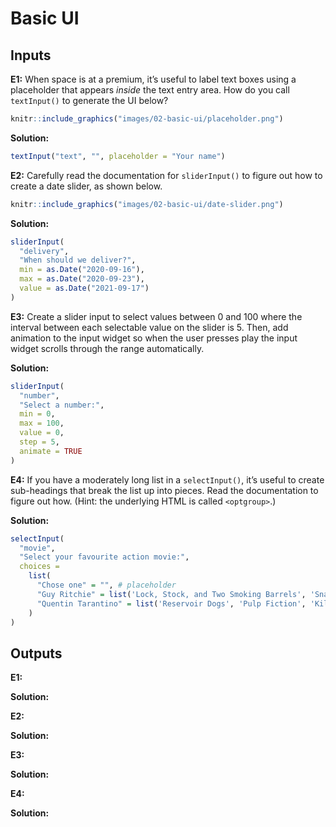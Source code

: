 # Basic UI

## Inputs

**E1:** When space is at a premium, it's useful to label text boxes using a placeholder that appears *inside* the text entry area. How do you call `textInput()` to generate the UI below?

```r
knitr::include_graphics("images/02-basic-ui/placeholder.png")
```

**Solution:**

```r
textInput("text", "", placeholder = "Your name")
```

**E2:** Carefully read the documentation for `sliderInput()` to figure out how to create a date slider, as shown below.

```r
knitr::include_graphics("images/02-basic-ui/date-slider.png")
```

**Solution:**

```r
sliderInput(
  "delivery",
  "When should we deliver?",
  min = as.Date("2020-09-16"),
  max = as.Date("2020-09-23"),
  value = as.Date("2021-09-17")
)
```

**E3:** Create a slider input to select values between 0 and 100 where the interval between each selectable value on the slider is 5. Then, add animation to the input widget so when the user presses play the input widget scrolls through the range automatically.

**Solution:** 

```r
sliderInput(
  "number", 
  "Select a number:",
  min = 0, 
  max = 100, 
  value = 0, 
  step = 5, 
  animate = TRUE
)
```

**E4:** If you have a moderately long list in a `selectInput()`, it’s useful to create sub-headings that break the list up into pieces. Read the documentation to figure out how. (Hint: the underlying HTML is called `<optgroup>`.)

**Solution:**

```r
selectInput(
  "movie",
  "Select your favourite action movie:",
  choices =
    list(
      "Chose one" = "", # placeholder
      "Guy Ritchie" = list('Lock, Stock, and Two Smoking Barrels', 'Snatch', 'RocknRolla'),
      "Quentin Tarantino" = list('Reservoir Dogs', 'Pulp Fiction', 'Kill Bill')
    )
)
```

## Outputs

**E1:**

**Solution:**

**E2:**

**Solution:**

**E3:**

**Solution:**

**E4:**

**Solution:**